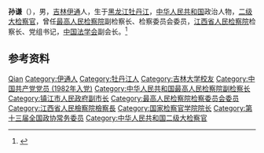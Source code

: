 {{Otheruses|other=名为孙谦的其他人物|孙谦}}

'''孙谦'''（{{bd|1959年|12月|}}），男，[[吉林|吉林]][[伊通|伊通]]人，生于[[黑龙江|黑龙江]][[牡丹江|牡丹江]]，[[中华人民共和国|中华人民共和国]]政治人物，[[二级大检察官|二级大检察官]]，曾任[[最高人民检察院|最高人民检察院]]副检察长、检察委员会委员，[[江西省人民检察院|江西省人民检察院]]检察长、党组书记，[[中国法学会|中国法学会]]副会长。<ref>{{Cite web|title=孙　谦|url=https://www.spp.gov.cn/spp/gjyld/sunqian/index.shtml|accessdate=2020-06-30|work=中华人民共和国最高人民检察院|archiveurl=https://web.archive.org/web/20200630030214/https://www.spp.gov.cn/spp/gjyld/sunqian/index.shtml|archivedate=2020-06-30|dead-url=no}}</ref>

== 参考资料 ==
{{reflist}}

{{中国人物小作品}}
{{Navboxes 
| title  = 孙谦在[[中国法学会|中国法学会]]的职务
| list1  =
{{中国法学会第五届理事会}}
{{中国法学会第七届理事会}}
{{中国法学会第八届理事会}}
}}

{{Authority control}}
{{DEFAULTSORT:Sun孙}}
[[Category:孙姓|Qian]]
[[Category:伊通人|Category:伊通人]]
[[Category:牡丹江人|Category:牡丹江人]]
[[Category:吉林大学校友|Category:吉林大学校友]]
[[Category:中国共产党党员_(1982年入党)|Category:中国共产党党员 (1982年入党)]]
[[Category:中华人民共和国最高人民检察院副检察长|Category:中华人民共和国最高人民检察院副检察长]]
[[Category:镇江市人民政府副市长|Category:镇江市人民政府副市长]]
[[Category:最高人民检察院检察委员会委员|Category:最高人民检察院检察委员会委员]]
[[Category:江西省人民檢察院檢察長|Category:江西省人民檢察院檢察長]]
[[Category:国家检察官学院院长|Category:国家检察官学院院长]]
[[Category:第十三届全国政协常务委员|Category:第十三届全国政协常务委员]]
[[Category:中华人民共和国二级大检察官|Category:中华人民共和国二级大检察官]]